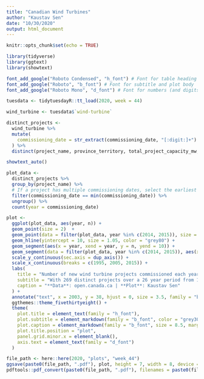 ```yaml
---
title: "Canadian Wind Turbines"
author: "Kaustav Sen"
date: "10/30/2020"
output: html_document
---
```


```r
knitr::opts_chunk$set(echo = TRUE)
```

```r
library(tidyverse)
library(ggtext)
library(showtext)
```

```r
font_add_google("Roboto Condensed", "h_font") # Font for table heading
font_add_google("Roboto", "b_font") # Font for subtitle and plot body
font_add_google("Roboto Mono", "d_font") # Font for numbers (and digits) in the plot
```


```r
tuesdata <- tidytuesdayR::tt_load(2020, week = 44)

wind_turbine <- tuesdata$`wind-turbine`
```

```r
distinct_projects <- 
  wind_turbine %>% 
  mutate(
    commissioning_date = str_extract(commissioning_date, "[:digit:]+") %>% as.double()
  ) %>% 
  distinct(project_name, province_territory, total_project_capacity_mw, commissioning_date) 
```

```r
showtext_auto()

plot_data <- 
  distinct_projects %>% 
  group_by(project_name) %>% 
  # If a project has multiple commissioning dates, select the earliest one
  filter(commissioning_date == min(commissioning_date)) %>% 
  ungroup() %>% 
  count(year = commissioning_date)

plot <- 
  ggplot(plot_data, aes(year, n)) +
  geom_point(size = 2)  +
  geom_point(data = filter(plot_data, year %in% c(2014, 2015)), size = 2.5, color = "#E69F00")  +
  geom_hline(yintercept = 10, size = 1.05, color = "grey80") +
  geom_segment(aes(x = year, xend = year, y = n, yend = 10)) +
  geom_segment(data = filter(plot_data, year %in% c(2014, 2015)), aes(x = year, xend = year, y = n, yend = 10), color = "#E69F00") +
  scale_y_continuous(sec.axis = dup_axis()) +
  scale_x_continuous(breaks = c(1995, 2005, 2015)) +
  labs(
    title = "Number of new wind turbine projects commissioned each year",
    subtitle = "With 269 distinct projects over a 26 year period from 1993 to 2019, we would expect<br />on **average 10 projects per year**",
    caption = "**Data**: open.canada.ca | **Plot**: Kaustav Sen"
  ) +
  annotate("text", x = 2003, y = 38, hjust = 0, size = 3.5, family = "b_font", color = "grey40", label = "There was a sudden spike in the number of\nprojects commissioned in years 2014 and 2015") +
  ggthemes::theme_fivethirtyeight() +
  theme(
    plot.title = element_text(family = "h_font"),
    plot.subtitle = element_markdown(family = "b_font", color = "grey30", margin = margin(b = 20)),
    plot.caption = element_markdown(family = "b_font", size = 8.5, margin = margin(t = 15)),
    plot.title.position = "plot",
    panel.grid.minor.x = element_blank(),
    axis.text = element_text(family = "d_font")
  )
```

```r
file_path <- here::here(2020, "plots", "week_44")
ggsave(paste0(file_path, ".pdf"), plot, height = 7, width = 8, device = cairo_pdf)
pdftools::pdf_convert(paste0(file_path, ".pdf"), filenames = paste0(file_path, ".png"), dpi = 300)
```